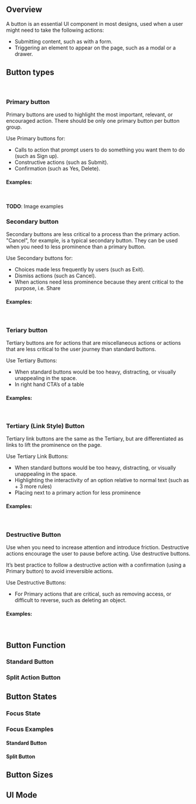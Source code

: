 

## Overview

A button is an essential UI component in most designs, used when a user might need to take the following actions:

-   Submitting content, such as with a form.
-   Triggering an element to appear on the page, such as a modal or a drawer.

## Button types

<PendoButton label="Button" type="primary" />
&ensp;&ensp;
<PendoButton label="Button" type="secondary" />
&ensp;&ensp;
<PendoButton label="Button" type="tertiary" />
&ensp;&ensp;
<PendoButton label="Button" type="link" />
&ensp;&ensp;
<PendoButton label="Button" type="danger" />

### Primary button

Primary buttons are used to highlight the most important, relevant, or encouraged action. There should be only one primary button per button group.

Use Primary buttons for:

-   Calls to action that prompt users to do something you want them to do (such as Sign up).
-   Constructive actions (such as Submit).
-   Confirmation (such as Yes, Delete).

#### Examples:

<PendoButton label="Save Changes" type="primary" />
&ensp;&ensp;
<PendoButton label="Manage Features In-App" type="primary" />

**TODO**: Image examples

### Secondary button

Secondary buttons are less critical to a process than the primary action. "Cancel", for example, is a typical secondary button. They can be used when you need to less prominence than a primary button.

Use Secondary buttons for:

-   Choices made less frequently by users (such as Exit).
-   Dismiss actions (such as Cancel).
-   When actions need less prominence because they arent critical to the purpose, i.e. Share

#### Examples:

<PendoButton label="Cancel" type="secondary" />
&ensp;&ensp;
<PendoButton label="Skip" type="secondary" />
&ensp;&ensp;
<PendoButton label="Share" type="secondary" />

### Teriary button

Tertiary buttons are for actions that are miscellaneous actions or actions that are less critical to the user journey than standard buttons.

Use Tertiary Buttons:

-   When standard buttons would be too heavy, distracting, or visually unappealing in the space.
-   In right hand CTA’s of a table

#### Examples:

<PendoButton label="Add More" type="tertiary" />
&ensp;&ensp;
<PendoButton label="Cancel" type="tertiary" />

### Tertiary (Link Style) Button

Tertiary link buttons are the same as the Tertiary, but are differentiated as links to lift the prominence on the page.

Use Tertiary Link Buttons:

-   When standard buttons would be too heavy, distracting, or visually unappealing in the space.
-   Highlighting the interactivity of an option relative to normal text (such as + 3 more rules)
-   Placing next to a primary action for less prominence

#### Examples:

<PendoButton label="+ 3 More" type="link" />
&ensp;&ensp;
<PendoButton label="How do I Identify Core Events?" type="link" />
&ensp;&ensp;
<PendoButton label="Manage in App" type="link" />

### Destructive Button

Use when you need to increase attention and introduce friction. Destructive actions encourage the user to pause before acting. Use destructive buttons.

It’s best practice to follow a destructive action with a confirmation (using a Primary button) to avoid irreversible actions.

Use Destructive Buttons:

-   For Primary actions that are critical, such as removing access, or difficult to reverse, such as deleting an object.

#### Examples:

<PendoButton label="Delete Page" type="danger" />
&ensp;&ensp;
<PendoButton label="Exit Without Saving" type="danger" />

## Button Function

### Standard Button

### Split Action Button

## Button States

### Focus State

### Focus Examples

#### Standard Button

#### Split Button

## Button Sizes

## UI Mode
